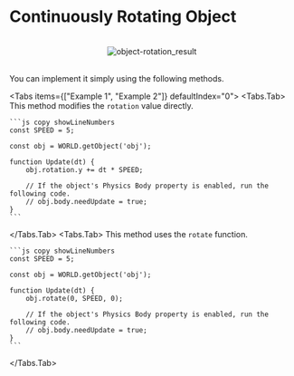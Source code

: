 
# Continuously Rotating Object

<br/>
<center>
  <img src='/images/snippet/3d-object/object-rotation_result.gif' alt='object-rotation_result' loading="lazy" decoding="async" style={{width: '75%'}}/>
</center>
<br/>

You can implement it simply using the following methods.

<Tabs items={["Example 1", "Example 2"]} defaultIndex="0">
  <Tabs.Tab>
    This method modifies the `rotation` value directly.

    ```js copy showLineNumbers
    const SPEED = 5;

    const obj = WORLD.getObject('obj');

    function Update(dt) {
        obj.rotation.y += dt * SPEED;
        
        // If the object's Physics Body property is enabled, run the following code.
        // obj.body.needUpdate = true;
    }
    ```
  </Tabs.Tab>
  <Tabs.Tab>
    This method uses the `rotate` function.

    ```js copy showLineNumbers
    const SPEED = 5;

    const obj = WORLD.getObject('obj');

    function Update(dt) {
        obj.rotate(0, SPEED, 0);
        
        // If the object's Physics Body property is enabled, run the following code.
        // obj.body.needUpdate = true;
    }
    ```
  </Tabs.Tab>
</Tabs>